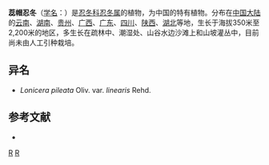 {{Speciesbox 
| genus = Lonicera
| species = pileata
| image = Lonicera pileata flowers 001.JPG
| authority = Oliv.
| subdivision_ranks =[[变种|变种]]
| subdivision =
* 蕊帽忍冬 ''L. p.'' var. ''pileata''
* [[条叶蕊帽忍冬|条叶蕊帽忍冬]] ''L. p.'' var. ''linearis''
* [[赤水忍冬|赤水忍冬]] ''L. p.'' var. ''tricalysioides''
}}

'''蕊帽忍冬'''（[[学名|学名]]：{{lang|la|''Lonicera pileata''}}）是[[忍冬科|忍冬科]][[忍冬属|忍冬属]]的植物，为中国的特有植物。分布在[[中国大陆|中国大陆]]的[[云南|云南]]、[[湖南|湖南]]、[[贵州|贵州]]、[[广西|广西]]、[[广东|广东]]、[[四川|四川]]、[[陕西|陕西]]、[[湖北|湖北]]等地，生长于海拔350米至2,200米的地区，多生长在疏林中、潮湿处、山谷水边沙滩上和山坡灌丛中，目前尚未由人工引种栽培。

== 异名 ==
* ''Lonicera pileata'' Oliv. var. ''linearis'' Rehd.

== 参考文献 ==
<div class="references-small">
* {{cite web| url =http://www.bioinfo.cn/db05/KmzwSpecies.php?action=view&id=3344| title =蕊帽忍冬（原变种）| work =《中国高等植物数据库全库》| publisher =中国科学院微生物研究所| author =昆明植物研究所| accessdate =2009-02-24| deadurl =yes| archiveurl =https://web.archive.org/web/20160305075016/http://www.bioinfo.cn/db05/KmzwSpecies.php?action=view&id=3344| archivedate =2016-03-05}}
</div>
{{Taxonbar|from=Q1660041}}

[[Category:忍冬属|R]]
[[Category:中國特有植物|R]]
